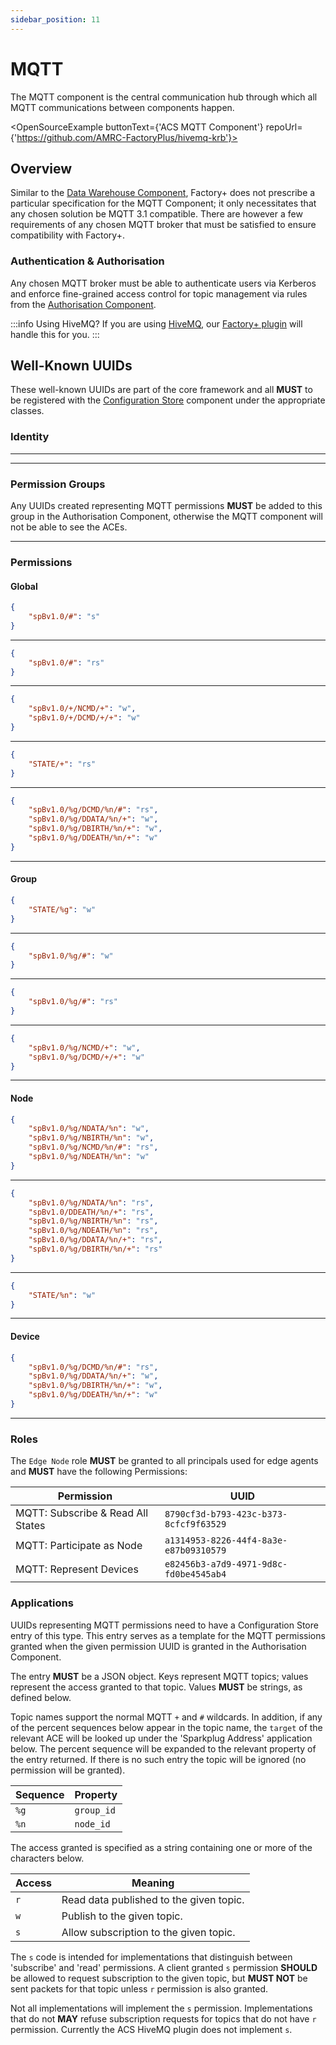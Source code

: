 ```yaml
---
sidebar_position: 11
---
```



# MQTT

The MQTT component is the central communication hub through which all MQTT communications between components happen.

<OpenSourceExample buttonText={'ACS MQTT Component'} repoUrl={'https://github.com/AMRC-FactoryPlus/hivemq-krb'}></OpenSourceExample>

## Overview

<CentralCluster hilite="mqtt"/>

Similar to the [Data Warehouse Component](/docs/framework-components/central/data-warehouse), Factory+ does not prescribe a particular specification for the MQTT Component; it only necessitates that any chosen solution be MQTT 3.1 compatible. There are however a few requirements of any chosen MQTT broker that must be satisfied to ensure compatibility with Factory+.

### Authentication & Authorisation
Any chosen MQTT broker must be able to authenticate users via Kerberos and enforce fine-grained access control for topic management via rules from the [Authorisation Component](/docs/framework-components/central/authorisation).

:::info Using HiveMQ?
If you are using [HiveMQ](https://www.hivemq.com/), our [Factory+ plugin](https://github.com/AMRC-FactoryPlus/hivemq-krb) will handle this for you.
:::
## Well-Known UUIDs

These well-known UUIDs are part of the core framework and all **MUST** to be registered with the [Configuration Store](/docs/framework-components/central/configuration-store) component under the appropriate classes.

### Identity

<WellKnownUUID type='Service Function' name='MQTT'
               uuid='feb27ba3-bd2c-4916-9269-79a61ebc4a47'
               description='MQTT Component service function'/>

---

<WellKnownUUID type='Service Account' name='MQTT'
               uuid='2f42daeb-4521-4522-8e19-85dfb73db88e'
               description='The client identity of the MQTT Component used to communicate with other services'/>

---

### Permission Groups

<WellKnownUUID type='Permission Group' name='MQTT permissions'
               uuid='a637134a-d06b-41e7-ad86-4bf62fde914a'
               description='All MQTT permissions need to be in this Group'/>

Any UUIDs created representing MQTT permissions **MUST** be added to this group in the Authorisation Component, otherwise the MQTT component will not be able to see the ACEs.

---

### Permissions

#### Global

<Permission type='Permission' name='Subscribe To Whole Namespace'
            description='Subscribe to all topics for the whole namespace'
            uuid='21000098-3a53-48da-8d3e-cc0650603d8e'/>

```json
{
    "spBv1.0/#": "s"
}
```

---

<Permission type='Permission' name='Subscribe & Read Whole Namespace'
            description='Subscribe to and read all topics for the whole namespace'
            uuid='81833dbb-1150-4078-b1db-978c646ba73e'/>

```json
{
    "spBv1.0/#": "rs"
}
```

---

<Permission type='Permission' name='Issue Global Commands'
            description='Issue NCMD messages to any Node or Device'
            uuid='50f1e694-7e18-4930-aa59-97cc90a6a1ec'/>

```json
{
    "spBv1.0/+/NCMD/+": "w",
    "spBv1.0/+/DCMD/+/+": "w"
}
```

---

<Permission type='Permission' name='Subscribe & Read All States'
            description='Read the STATE topic'
            uuid='8790cf3d-b793-423c-b373-8cfcf9f63529'/>

```json
{
    "STATE/+": "rs"
}
```

---

<Permission type='Permission' name='Read All Birth Messages'
            description="Read all BIRTH messages across the entire namespace"
            uuid='67dc4dd0-0939-42b1-b1f9-9049f4d91d40'/>

```json
{
    "spBv1.0/%g/DCMD/%n/#": "rs",
    "spBv1.0/%g/DDATA/%n/+": "w",
    "spBv1.0/%g/DBIRTH/%n/+": "w",
    "spBv1.0/%g/DDEATH/%n/+": "w"
}
```

---

#### Group

<Permission type='Permission' name='Update Group State'
            description="Write to the Group's STATE topic"
            uuid='9a32f195-a8cc-4562-a87a-d4653279474f'/>

```json
{
    "STATE/%g": "w"
}
```

---

<Permission type='Permission' name='Publish All From Group'
            description='Write to any topic under the Node'
            uuid='64c019f8-6754-4270-8917-6659a5628b86'/>

```json
{
    "spBv1.0/%g/#": "w"
}
```

---

<Permission type='Permission' name='Subscribe & Read Own Group'
            description="Subscribe to and read all topics for the specified Group"
            uuid='d617e37c-3908-41b1-8820-d3f8d41a4280'/>

```json
{
    "spBv1.0/%g/#": "rs"
}
```

---

<Permission type='Permission' name='Issue Group Commands'
            description="Issue commands to the specified Group"
            uuid='cff45682-f2f0-4c72-91f3-7dda20d43509'/>

```json
{
    "spBv1.0/%g/NCMD/+": "w",
    "spBv1.0/%g/DCMD/+/+": "w"
}
```

---

#### Node

<Permission type='Permission' name='Participate as Node'
            description="Write to the NDATA, NBIRTH and NDEATH topics and read and subscribe to the NCMD topic for the Node"
            uuid='a1314953-8226-44f4-8a3e-e87b09310579'/>

```json
{
    "spBv1.0/%g/NDATA/%n": "w",
    "spBv1.0/%g/NBIRTH/%n": "w",
    "spBv1.0/%g/NCMD/%n/#": "rs",
    "spBv1.0/%g/NDEATH/%n": "w"
}
```

---

<Permission type='Permission' name='Subscribe & Read Node'
            description='Subscribe to all relevant topics for a specific Node'
            uuid='046d6603-fa62-4208-9400-65d61f8b1ec4'/>

```json
{
    "spBv1.0/%g/NDATA/%n": "rs",
    "spBv1.0/DDEATH/%n/+": "rs",
    "spBv1.0/%g/NBIRTH/%n": "rs",
    "spBv1.0/%g/NDEATH/%n": "rs",
    "spBv1.0/%g/DDATA/%n/+": "rs",
    "spBv1.0/%g/DBIRTH/%n/+": "rs"
}
```

---

<Permission type='Permission' name='Update Own State'
            description="Write to the Node's STATE topic"
            uuid='bdc96a3e-d6fb-48ed-b790-0aa95cf826f0'/>

```json
{
    "STATE/%n": "w"
}
```

---

#### Device

<Permission type='Permission' name='Represent Devices'
            description="Publish to a Device's topics"
            uuid='e82456b3-a7d9-4971-9d8c-fd0be4545ab4'/>

```json
{
    "spBv1.0/%g/DCMD/%n/#": "rs",
    "spBv1.0/%g/DDATA/%n/+": "w",
    "spBv1.0/%g/DBIRTH/%n/+": "w",
    "spBv1.0/%g/DDEATH/%n/+": "w"
}
```

---

### Roles

<Permission type='Role' name='Edge Node'
            description='A Role for all Edge Node principals'
            uuid='87e4a5b7-9a89-4796-a216-39666a47b9d2'/>

The `Edge Node` role **MUST** be granted to all principals used for edge agents and **MUST** have the following Permissions:

| Permission                        | UUID                                   |
|-----------------------------------|----------------------------------------|
| MQTT: Subscribe & Read All States | `8790cf3d-b793-423c-b373-8cfcf9f63529` |
| MQTT: Participate as Node         | `a1314953-8226-44f4-8a3e-e87b09310579` |
| MQTT: Represent Devices           | `e82456b3-a7d9-4971-9d8c-fd0be4545ab4` |


### Applications

<WellKnownUUID type='Application' name='MQTT Permission Template'
               uuid='1266ddf1-156c-4266-9808-d6949418b185'
               description='Expands a permission recognised by the MQTT plugin to an MQTT ACL'/>

UUIDs representing MQTT permissions need to have a Configuration Store entry of
this type. This entry serves as a template for the MQTT permissions
granted when the given permission UUID is granted in the Authorisation Component.

The entry **MUST** be a JSON object. Keys represent MQTT topics; values
represent the access granted to that topic. Values **MUST** be strings,
as defined below.

Topic names support the normal MQTT `+` and `#` wildcards. In addition,
if any of the percent sequences below appear in the topic name, the
`target` of the relevant ACE will be looked up under the 'Sparkplug
Address' application below. The percent sequence will be expanded to the
relevant property of the entry returned. If there is no such entry the
topic will be ignored (no permission will be granted).

| Sequence | Property   |
|----------|------------|
| `%g`     | `group_id` |
| `%n`     | `node_id`  |

The access granted is specified as a string containing one or more of
the characters below.

| Access | Meaning                                 |
|--------|-----------------------------------------|
| `r`    | Read data published to the given topic. |
| `w`    | Publish to the given topic.             |
| `s`    | Allow subscription to the given topic.  |

The `s` code is intended for implementations that distinguish between
'subscribe' and 'read' permissions. A client granted `s` permission
**SHOULD** be allowed to request subscription to the given topic, but
**MUST NOT** be sent packets for that topic unless `r` permission is
also granted.

Not all implementations will implement the `s` permission.
Implementations that do not **MAY** refuse subscription requests for
topics that do not have `r` permission. Currently the ACS HiveMQ plugin
does not implement `s`.
